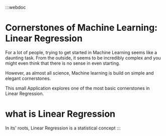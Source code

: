 :::webdoc 
# Cornerstones of Machine Learning: Linear Regression

For a lot of people, trying to get started in Machine Learning seems like a daunting task. 
From the outside, it seems to be incredibly complex and you might even think that there is no sense in 
even starting. 

However, as almost all science, Machine learning is build on simple and elegant cornerstones.

This small Application explores one of the most basic cornerstones in Linear Regression. 

# what is Linear Regression

In its' roots, Linear Regression is a statistical concept
:::



<div className="gridLayout"> 
    <SurfacePlot />
    <ScatterPlot />
</div>
